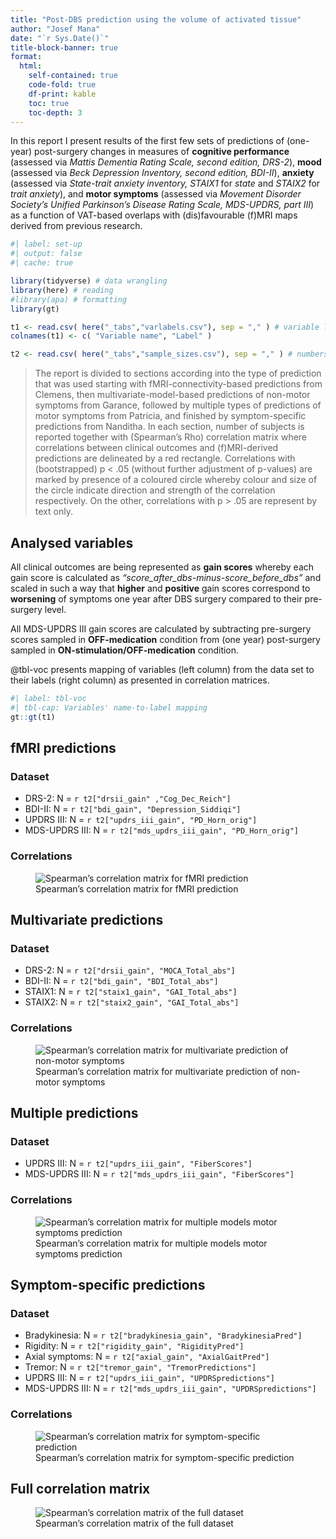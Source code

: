 ```yaml
---
title: "Post-DBS prediction using the volume of activated tissue"
author: "Josef Mana"
date: "`r Sys.Date()`"
title-block-banner: true
format:
  html: 
    self-contained: true
    code-fold: true
    df-print: kable
    toc: true
    toc-depth: 3
---
```


In this report I present results of the first few sets of predictions of (one-year) post-surgery changes in measures of **cognitive performance** (assessed via *Mattis Dementia Rating Scale, second edition, DRS-2*), **mood** (assessed via *Beck Depression Inventory, second edition, BDI-II*), **anxiety** (assessed via *State-trait anxiety inventory, STAIX1* for *state* and *STAIX2* for *trait anxiety*), and **motor symptoms** (assessed via *Movement Disorder Society's Unified Parkinson's Disease Rating Scale, MDS-UPDRS, part III*) as a function of VAT-based overlaps with (dis)favourable (f)MRI maps derived from previous research.

```r
#| label: set-up
#| output: false
#| cache: true

library(tidyverse) # data wrangling
library(here) # reading
#library(apa) # formatting
library(gt)

t1 <- read.csv( here("_tabs","varlabels.csv"), sep = "," ) # variable labels
colnames(t1) <- c( "Variable name", "Label" )

t2 <- read.csv( here("_tabs","sample_sizes.csv"), sep = "," ) # numbers of observations per variable pair

```

>The report is divided to sections according into the type of prediction that was used starting with fMRI-connectivity-based predictions from Clemens, then multivariate-model-based predictions of non-motor symptoms from Garance, followed by multiple types of predictions of motor symptoms from Patricia, and finished by symptom-specific predictions from Nanditha. In each section, number of subjects is reported together with (Spearman's Rho) correlation matrix where correlations between clinical outcomes and (f)MRI-derived predictions are delineated by a red rectangle. Correlations with (bootstrapped) p < .05 (without further adjustment of p-values) are marked by presence of a coloured circle whereby colour and size of the circle indicate direction and strength of the correlation respectively. On the other, correlations with p > .05 are represent by text only.

## Analysed variables

::: {.callout-note}
All clinical outcomes are being represented as **gain scores** whereby each gain score is calculated as *"score_after_dbs-minus-score_before_dbs"* and scaled in such a way that **higher** and **positive** gain scores correspond to **worsening** of symptoms one year after DBS surgery compared to their pre-surgery level.
:::

::: {.callout-warning}
All MDS-UPDRS III gain scores are calculated by subtracting pre-surgery scores sampled in **OFF-medication** condition from (one year) post-surgery sampled in **ON-stimulation/OFF-medication** condition.
:::

:::{.callout-tip}
@tbl-voc presents mapping of variables (left column) from the data set to their labels (right column) as presented in correlation matrices.
:::

```r
#| label: tbl-voc
#| tbl-cap: Variables' name-to-label mapping
gt::gt(t1)
```

## fMRI predictions

### Dataset

- DRS-2: N = `r t2["drsii_gain" ,"Cog_Dec_Reich"]`
- BDI-II: N = `r t2["bdi_gain", "Depression_Siddiqi"]`
- UPDRS III: N = `r t2["updrs_iii_gain", "PD_Horn_orig"]`
- MDS-UPDRS III: N = `r t2["mds_updrs_iii_gain", "PD_Horn_orig"]`

### Correlations

![Spearman's correlation matrix for fMRI prediction](../_figs/corrmat_fMRI.jpg){#fig-fMRI}

## Multivariate predictions

### Dataset

- DRS-2: N = `r t2["drsii_gain", "MOCA_Total_abs"]`
- BDI-II: N = `r t2["bdi_gain", "BDI_Total_abs"]`
- STAIX1: N = `r t2["staix1_gain", "GAI_Total_abs"]`
- STAIX2: N = `r t2["staix2_gain", "GAI_Total_abs"]`

### Correlations

![Spearman's correlation matrix for multivariate prediction of non-motor symptoms](../_figs/corrmat_multivariate.jpg){#fig-multivar}

## Multiple predictions

### Dataset

- UPDRS III: N = `r t2["updrs_iii_gain", "FiberScores"]`
- MDS-UPDRS III: N = `r t2["mds_updrs_iii_gain", "FiberScores"]`

### Correlations

![Spearman's correlation matrix for multiple models motor symptoms prediction](../_figs/corrmat_multiple.jpg){#fig-multip}

## Symptom-specific predictions

### Dataset

- Bradykinesia: N = `r t2["bradykinesia_gain", "BradykinesiaPred"]`
- Rigidity: N = `r t2["rigidity_gain", "RigidityPred"]`
- Axial symptoms: N = `r t2["axial_gain", "AxialGaitPred"]`
- Tremor: N = `r t2["tremor_gain", "TremorPredictions"]`
- UPDRS III: N = `r t2["updrs_iii_gain", "UPDRSpredictions"]`
- MDS-UPDRS III: N = `r t2["mds_updrs_iii_gain", "UPDRSpredictions"]`

### Correlations

![Spearman's correlation matrix for symptom-specific prediction](../_figs/corrmat_symptom.jpg){#fig-symp}

## Full correlation matrix

![Spearman's correlation matrix of the full dataset](../_figs/corrmat_full.jpg){#fig-full}